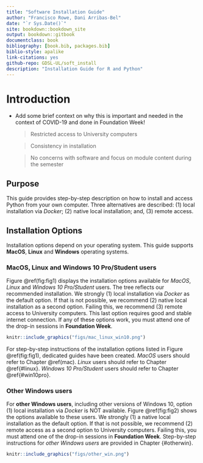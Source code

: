 ```yaml
--- 
title: "Software Installation Guide"
author: "Francisco Rowe, Dani Arribas-Bel"
date: "`r Sys.Date()`"
site: bookdown::bookdown_site
output: bookdown::gitbook
documentclass: book
bibliography: [book.bib, packages.bib]
biblio-style: apalike
link-citations: yes
github-repo: GDSL-UL/soft_install
description: "Installation Guide for R and Python"
---
```


# Introduction

- Add some brief context on why this is important and needed in the context of COVID-19 and done in Foundation Week!

  > Restricted access to University computers

  > Consistency in installation

  > No concerns with software and focus on module content during the semester
  

## Purpose 

This guide provides step-by-step description on how to install and access Python from your own computer. Three alternatives are described: (1) local installation via *Docker*; (2) native local installation; and, (3) remote access.

## Installation Options

Installation options depend on your operating system. This guide supports **MacOS**, **Linux** and **Windows** operating systems.

### MacOS, Linux and Windows 10 Pro/Student users

Figure \@ref(fig:fig1) displays the installation options available for *MacOS*, *Linux* and *Windows 10 Pro/Student* users. The tree reflects our recommended installation. We strongly (1) local installation via *Docker* as the default option. If that is not possible, we recommend (2) native local installation as a second option. Failing this, we recommend (3) remote access to University computers. This last option requires good and stable internet connection. If any of these options work, you must attend one of the drop-in sessions in **Foundation Week**. 

```r
knitr::include_graphics("figs/mac_linux_win10.png")
```

For step-by-step instructions of the installation options listed in Figure \@ref(fig:fig1), dedicated guides have been created. *MacOS* users should refer to Chapter \@ref(mac). *Linux* users should refer to Chapter \@ref{#linux}. *Windows 10 Pro/Student* users should refer to Chapter \@ref{#win10pro}. 

### Other Windows users

For **other Windows users**, including other versions of Windows 10, option (1) local installation via *Docker* is NOT available. Figure \@ref(fig:fig2) shows the options available to these users. We strongly (1) a native local installation as the default option. If that is not possible, we recommend (2) remote access as a second option to University computers. Failing this, you must attend one of the drop-in sessions in **Foundation Week**. Step-by-step instructions for *other Windows users* are provided in Chapter {#otherwin}.

```r
knitr::include_graphics("figs/other_win.png")
```
    


